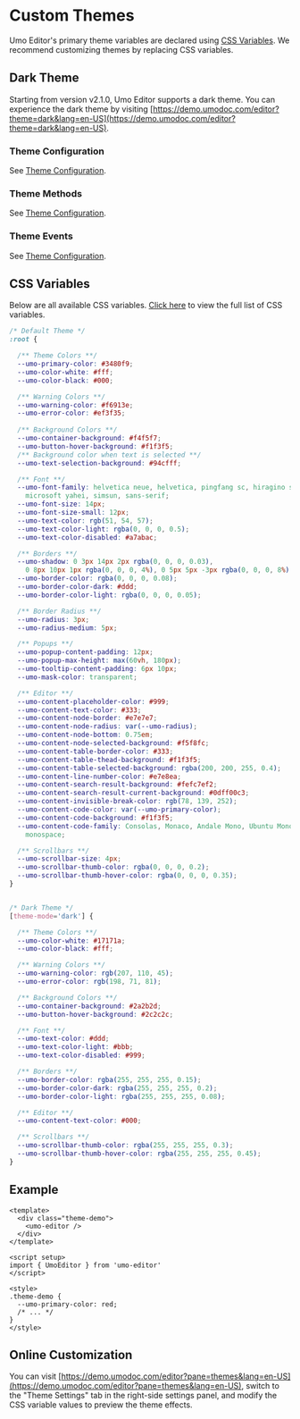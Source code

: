 # Custom Themes

Umo Editor's primary theme variables are declared using [CSS Variables](https://developer.mozilla.org/en-US/docs/Web/CSS/Using_CSS_custom_properties). We recommend customizing themes by replacing CSS variables.

## Dark Theme

Starting from version v2.1.0, Umo Editor supports a dark theme. You can experience the dark theme by visiting [https://demo.umodoc.com/editor?theme=dark&lang=en-US](https://demo.umodoc.com/editor?theme=dark&lang=en-US).

### Theme Configuration
See [Theme Configuration](./options/themes).

### Theme Methods
See [Theme Configuration](./methods#settheme).

### Theme Events
See [Theme Configuration](./events).

## CSS Variables

Below are all available CSS variables. [Click here](https://github.com/umodoc/editor/tree/main/src/assets/styles/_variables.less) to view the full list of CSS variables.

```css
/* Default Theme */
:root {

  /** Theme Colors **/
  --umo-primary-color: #3480f9;
  --umo-color-white: #fff;
  --umo-color-black: #000;

  /** Warning Colors **/
  --umo-warning-color: #f6913e;
  --umo-error-color: #ef3f35;
  
  /** Background Colors **/
  --umo-container-background: #f4f5f7;
  --umo-button-hover-background: #f1f3f5;
  /** Background color when text is selected **/
  --umo-text-selection-background: #94cfff;

  /** Font **/
  --umo-font-family: helvetica neue, helvetica, pingfang sc, hiragino sans gb,
    microsoft yahei, simsun, sans-serif;
  --umo-font-size: 14px;
  --umo-font-size-small: 12px;
  --umo-text-color: rgb(51, 54, 57);
  --umo-text-color-light: rgba(0, 0, 0, 0.5);
  --umo-text-color-disabled: #a7abac;

  /** Borders **/
  --umo-shadow: 0 3px 14px 2px rgba(0, 0, 0, 0.03),
    0 8px 10px 1px rgba(0, 0, 0, 4%), 0 5px 5px -3px rgba(0, 0, 0, 8%);
  --umo-border-color: rgba(0, 0, 0, 0.08);
  --umo-border-color-dark: #ddd;
  --umo-border-color-light: rgba(0, 0, 0, 0.05);

  /** Border Radius **/
  --umo-radius: 3px;
  --umo-radius-medium: 5px;

  /** Popups **/
  --umo-popup-content-padding: 12px;
  --umo-popup-max-height: max(60vh, 180px);
  --umo-tooltip-content-padding: 6px 10px;
  --umo-mask-color: transparent;

  /** Editor **/
  --umo-content-placeholder-color: #999;
  --umo-content-text-color: #333;
  --umo-content-node-border: #e7e7e7;
  --umo-content-node-radius: var(--umo-radius);
  --umo-content-node-bottom: 0.75em;
  --umo-content-node-selected-background: #f5f8fc;
  --umo-content-table-border-color: #333;
  --umo-content-table-thead-background: #f1f3f5;
  --umo-content-table-selected-background: rgba(200, 200, 255, 0.4);
  --umo-content-line-number-color: #e7e8ea;
  --umo-content-search-result-background: #fefc7ef2;
  --umo-content-search-result-current-background: #0dff00c3;
  --umo-content-invisible-break-color: rgb(78, 139, 252);
  --umo-content-code-color: var(--umo-primary-color);
  --umo-content-code-background: #f1f3f5;
  --umo-content-code-family: Consolas, Monaco, Andale Mono, Ubuntu Mono,
    monospace;

  /** Scrollbars **/
  --umo-scrollbar-size: 4px;
  --umo-scrollbar-thumb-color: rgba(0, 0, 0, 0.2);
  --umo-scrollbar-thumb-hover-color: rgba(0, 0, 0, 0.35);
}


/* Dark Theme */
[theme-mode='dark'] {

  /** Theme Colors **/
  --umo-color-white: #17171a;
  --umo-color-black: #fff;

  /** Warning Colors **/
  --umo-warning-color: rgb(207, 110, 45);
  --umo-error-color: rgb(198, 71, 81);

  /** Background Colors **/
  --umo-container-background: #2a2b2d;
  --umo-button-hover-background: #2c2c2c;

  /** Font **/
  --umo-text-color: #ddd;
  --umo-text-color-light: #bbb;
  --umo-text-color-disabled: #999;

  /** Borders **/
  --umo-border-color: rgba(255, 255, 255, 0.15);
  --umo-border-color-dark: rgba(255, 255, 255, 0.2);
  --umo-border-color-light: rgba(255, 255, 255, 0.08);

  /** Editor **/
  --umo-content-text-color: #000;

  /** Scrollbars **/
  --umo-scrollbar-thumb-color: rgba(255, 255, 255, 0.3);
  --umo-scrollbar-thumb-hover-color: rgba(255, 255, 255, 0.45);
}
```

## Example

```vue
<template>
  <div class="theme-demo">
    <umo-editor />
  </div>
</template>

<script setup>
import { UmoEditor } from 'umo-editor'
</script>

<style>
.theme-demo {
  --umo-primary-color: red;
  /* ... */
}
</style>
```

## Online Customization

You can visit [https://demo.umodoc.com/editor?pane=themes&lang=en-US](https://demo.umodoc.com/editor?pane=themes&lang=en-US), switch to the "Theme Settings" tab in the right-side settings panel, and modify the CSS variable values to preview the theme effects.
